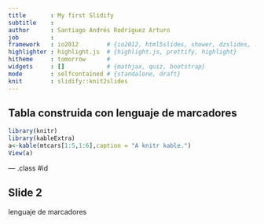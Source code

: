 ```yaml
---
title       : My first Slidify
subtitle    : 
author      : Santiago Andrés Rodríguez Arturo  
job         : 
framework   : io2012        # {io2012, html5slides, shower, dzslides, ...}
highlighter : highlight.js  # {highlight.js, prettify, highlight}
hitheme     : tomorrow      # 
widgets     : []            # {mathjax, quiz, bootstrap}
mode        : selfcontained # {standalone, draft}
knit        : slidify::knit2slides
---
```


## Tabla construida con lenguaje de marcadores 

```r
library(knitr)
library(kableExtra)
a<-kable(mtcars[1:5,1:6],caption = "A knitr kable.")
View(a)
```


--- .class #id 

## Slide 2
lenguaje de marcadores 



